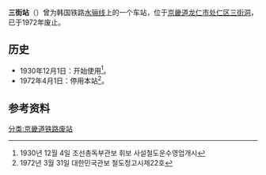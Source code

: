 {{朝鮮半島車站資訊
|公司色 = black
|文字色 = 
|站名 = 三街站
|圖片 = 
|pxl = 
|圖片說明 =
|前一站 = [[漁汀站|漁汀]]
|前一站距離 = 5.9
|後一站距離 = 2.3
|後一站 = [[龙仁站|龙仁]]
|諺文 = 삼가역
|朝鮮漢字 = 三街驛
|文觀部式 = Samga-yeok
|馬-賴式 = 
|副站名 = 
|車站編號 = 
|停站路線數 = 
|所屬公司 = [[大韩民国铁道厅|大韩民国铁道厅]]
|所屬路線 = [[水骊线|水骊线]]
|距離 = 21.8
|起點站 = [[水原站_(京畿道)|水原]]
|所在地 =[[京畿道|京畿道]][[龙仁市|龙仁市]][[处仁区|处仁区]][[三街洞|三街洞]]
|車站構造 = 地面车站
|月台配置 = 
|啟用年月日 = 1930年12月1日 
|廢站年月日 = 1972年4月1日
|上下車人次 = 
|統計年度 = 
|轉車 = 
|備註 = 
|全寬備註 = 
}}

'''三街站'''（{{kor|諺=삼가역|漢=三街驛|羅=Samga yeok|f=y}}）曾为韩国铁路[[水骊线|水骊线]]上的一个车站，位于[[京畿道|京畿道]][[龙仁市|龙仁市]][[处仁区|处仁区]][[三街洞|三街洞]]，已于1972年废止。

== 历史 ==
*1930年12月1日：开始使用<ref>1930년 12월 4일 조선총독부관보 휘보 사설철도운수영업개시</ref>。
*1972年4月1日：停用本站<ref>1972년 3월 31일 대한민국관보 철도청고시제22호</ref>。

== 参考资料 ==
{{reflist}}

{{水骊线}}

[[分类:京畿道铁路废站|分类:京畿道铁路废站]]